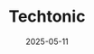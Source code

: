 ---
title: "Techtonic"
date: "2025-05-11"
description: "This blog application was inspired by the Prismic Blog and developed primarily to learn Next.js while creating a practical and functional project. I populated it with mock data to showcase its features."
image: "/projects/techtonic/cover.png"
github: "https://github.com/Chixide1/techtonic"
live: "https://techtonic.ckdoestech.com/"
projectLink: "/projects/techtonic"
tags:
  - "Next.js"
  - "Javascript"
  - "Typescript"
  - "Pocketbase"
  - "React"
  - "PayloadCMS"
---